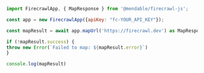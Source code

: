 ```js Node
import FirecrawlApp, { MapResponse } from '@mendable/firecrawl-js';

const app = new FirecrawlApp({apiKey: "fc-YOUR_API_KEY"});

const mapResult = await app.mapUrl('https://firecrawl.dev') as MapResponse;

if (!mapResult.success) {
throw new Error(`Failed to map: ${mapResult.error}`)
}

console.log(mapResult)
```
